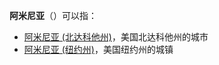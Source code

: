 '''阿米尼亚'''（{{lang-en|Amenia}}）可以指：
* [[阿米尼亚_(北达科他州)|阿米尼亚 (北达科他州)]]，美国北达科他州的城市
* [[阿米尼亚_(纽约州)|阿米尼亚 (纽约州)]]，美国纽约州的城镇

{{disambig|cat=四字译名消歧义}}